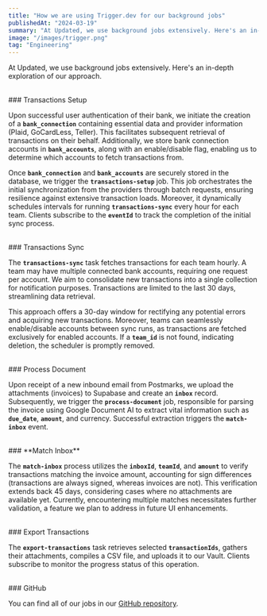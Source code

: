 ```yaml
---
title: "How we are using Trigger.dev for our background jobs"
publishedAt: "2024-03-19"
summary: "At Updated, we use background jobs extensively. Here's an in-depth exploration of our approach."
image: "/images/trigger.png"
tag: "Engineering"
---
```


At Updated, we use background jobs extensively. Here's an in-depth exploration of our approach.

<br />
### Transactions Setup

Upon successful user authentication of their bank, we initiate the creation of a **`bank_connection`** containing essential data and provider information (Plaid, GoCardLess, Teller). This facilitates subsequent retrieval of transactions on their behalf. Additionally, we store bank connection accounts in **`bank_accounts`**, along with an enable/disable flag, enabling us to determine which accounts to fetch transactions from.

Once **`bank_connection`** and **`bank_accounts`** are securely stored in the database, we trigger the **`transactions-setup`** job. This job orchestrates the initial synchronization from the providers through batch requests, ensuring resilience against extensive transaction loads. Moreover, it dynamically schedules intervals for running **`transactions-sync`** every hour for each team. Clients subscribe to the **`eventId`** to track the completion of the initial sync process.

<br />
### Transactions Sync

The **`transactions-sync`** task fetches transactions for each team hourly. A team may have multiple connected bank accounts, requiring one request per account. We aim to consolidate new transactions into a single collection for notification purposes. Transactions are limited to the last 30 days, streamlining data retrieval.

This approach offers a 30-day window for rectifying any potential errors and acquiring new transactions. Moreover, teams can seamlessly enable/disable accounts between sync runs, as transactions are fetched exclusively for enabled accounts. If a **`team_id`** is not found, indicating deletion, the scheduler is promptly removed.

<br />
### Process Document

Upon receipt of a new inbound email from Postmarks, we upload the attachments (invoices) to Supabase and create an **`inbox`** record. Subsequently, we trigger the **`process-document`** job, responsible for parsing the invoice using Google Document AI to extract vital information such as **`due_date`**, **`amount`**, and currency. Successful extraction triggers the **`match-inbox`** event.

<br />
### **Match Inbox**

The **`match-inbox`** process utilizes the **`inboxId`**, **`teamId`**, and **`amount`** to verify transactions matching the invoice amount, accounting for sign differences (transactions are always signed, whereas invoices are not). This verification extends back 45 days, considering cases where no attachments are available yet. Currently, encountering multiple matches necessitates further validation, a feature we plan to address in future UI enhancements.

<br />
### Export Transactions

The **`export-transactions`** task retrieves selected **`transactionIds`**, gathers their attachments, compiles a CSV file, and uploads it to our Vault. Clients subscribe to monitor the progress status of this operation.

<br />
### GitHub

You can find all of our jobs in our [GitHub repository](https://github.com/midday-ai/midday/tree/main/packages/jobs/src).

